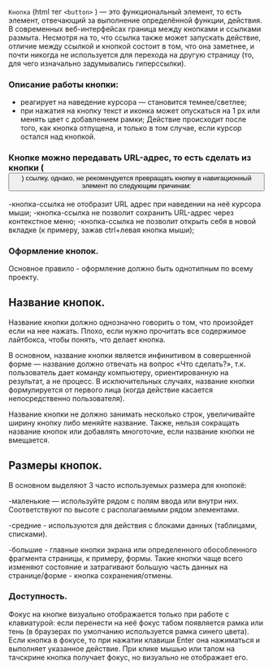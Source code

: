 `Кнопка` (html тег `<button>` ) — это функциональный элемент, то есть элемент, отвечающий за выполнение определённой функции, действия.
В современных веб-интерфейсах граница между кнопками и ссылками размыта.
Несмотря на то, что ссылка также может запускать действие, отличие между ссылкой и кнопкой состоит в том, что она заметнее,
и почти никогда не используется для перехода на другую страницу (то, для чего изначально задумывались гиперссылки).

### Описание работы кнопки:

- реагирует на наведение курсора — становится темнее/светлее;
- при нажатия на кнопку текст и иконка может опускаться на 1 px или менять цвет с добавлением рамки;
  Действие происходит после того, как кнопка отпущена, и только в том случае, если курсор остался над кнопкой.

### Кнопке можно передавать URL-адрес, то есть сделать из кнопки ( <button> ) ссылку, однако, не рекомендуется превращать кнопку в навигационный элемент по следующим причинам:

-кнопка-ссылка не отобразит URL адрес при наведении на неё курсора мыши;
-кнопка-ссылка не позволит сохранить URL-адрес через контекстное меню;
-кнопка-ссылка не позволит открыть себя в новой вкладке (к примеру, зажав ctrl+левая кнопка мыши);

### Оформление кнопок.

Основное правило - оформление должно быть однотипным по всему проекту.

## Название кнопок.

Название кнопки должно однозначно говорить о том, что произойдет если на нее нажать.
Плохо, если нужно прочитать все содержимое лайтбокса, чтобы понять, что делает кнопка.

В основном, название кнопки является инфинитивом в совершенной форме — название должно отвечать на вопрос «Что сделать?»,
т.к. пользователь дает команду компьютеру, ориентированную на результат, а не процесс.
В исключительных случаях, название кнопки формулируется от первого лица (когда действие касается непосредственно пользователя).

Название кнопки не должно занимать несколько строк, увеличивайте ширину кнопку либо меняйте название.
Также, нельзя сокращать название кнопок или добавлять многоточие, если название кнопки не вмещается.

## Размеры кнопок.

В основном выделяют 3 часто используемых размера для кнопокё:

-маленькие — используйте рядом с полям ввода или внутри них. Соответствуют по высоте с располагаемыми рядом элементами.

-средние - используются для действия с блоками данных (таблицами, списками).

-большие - главные кнопки экрана или определенного обособленного фрагмента страницы, к примеру, формы. Такие кнопки чаще всего изменяют состояние и затрагивают большую часть данных на странице/форме - кнопка сохранения/отмены.

### Доступность.

Фокус на кнопке визуально отображается только при работе с клавиатурой: если перенести на неё фокус табом появляется рамка или тень (в браузерах по умолчанию используется рамка синего цвета).
Если кнопка в фокусе, то при нажатии клавиши Enter она нажиматься и выполняет указанное действие.
При клике мышью или тапом на тачскрине кнопка получает фокус, но визуально не отображает его.
